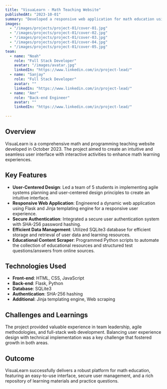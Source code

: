 ```yaml
---
title: "VisuaLearn - Math Teaching Website"
publishedAt: "2023-10-01"
summary: "Developed a responsive web application for math education using HTML, CSS, JavaScript, Flask, SQLite3, and Python."
images:
  - "/images/projects/project-01/cover-01.jpg"
  - "/images/projects/project-01/cover-02.jpg"
  - "/images/projects/project-01/cover-03.jpg"
  - "/images/projects/project-01/cover-04.jpg"
  - "/images/projects/project-01/cover-05.jpg"
team:
  - name: "Noah"
    role: "Full Stack Developer"
    avatar: "/images/avatar.jpg"
    linkedIn: "https://www.linkedin.com/in/project-lead/"
  - name: "Sanjay"
    role: "Full Stack Developer"
    avatar: ""
    linkedIn: "https://www.linkedin.com/in/project-lead/"
  - name: "Amr"
    role: "Back-end Engineer"
    avatar: ""
    linkedIn: "https://www.linkedin.com/in/project-lead/"
     
---
```


## Overview

VisuaLearn is a comprehensive math and programming teaching website developed in October 2023. The project aimed to create an intuitive and seamless user interface with interactive activities to enhance math learning experiences.

## Key Features

- **User-Centered Design**: Led a team of 5 students in implementing agile systems planning and user-centered design principles to create an intuitive interface.
- **Responsive Web Application**: Engineered a dynamic web application using Flask and Jinja templating engine for a responsive user experience.
- **Secure Authentication**: Integrated a secure user authentication system with SHA-256 password hashing.
- **Efficient Data Management**: Utilized SQLite3 database for efficient storage and retrieval of user data and learning resources.
- **Educational Content Scraper**: Programmed Python scripts to automate the collection of educational resources and structured test questions/answers from online sources.

## Technologies Used

- **Front-end**: HTML, CSS, JavaScript
- **Back-end**: Flask, Python
- **Database**: SQLite3
- **Authentication**: SHA-256 hashing
- **Additional**: Jinja templating engine, Web scraping

## Challenges and Learnings

The project provided valuable experience in team leadership, agile methodologies, and full-stack web development. Balancing user experience design with technical implementation was a key challenge that fostered growth in both areas.

## Outcome

VisuaLearn successfully delivers a robust platform for math education, featuring an easy-to-use interface, secure user management, and a rich repository of learning materials and practice questions.